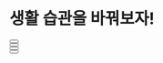 # 생활 습관을 바꿔보자!


<div className="lg:flex">
  <div className="lg:mr-2 lg:w-1/3 w-full">
    <Button
      title="Introduction"
      description="Introduction"
      query="/Diet/88kg/Life_Style"
    ></Button>
  </div>
  <div className="lg:ml-2 lg:mr-2 lg:w-1/3 w-full">
    <Button
      title="Self Objectification"
      description="의욕 충전 & 자기 객관화"
      query="/Diet/88kg/Life_Style"
    ></Button>
  </div>
  <div className="lg:ml-2 lg:w-1/3 w-full">
    <Button
      title="Changing"
      description="생활 습관의 변화"
      query="/Diet/88kg/Life_Style"
    ></Button>
  </div>
</div>

<div className="lg:flex">
  <div className="lg:mr-2 lg:w-1/3 w-full">
    <Button
      title="Mind_First"
      description="몸보다 마음이 먼저!"
      query="/Diet/88kg/Life_Style"
    ></Button>
  </div>
  <div className="lg:ml-2 lg:mr-2 lg:w-1/3 w-full"></div>
  <div className="lg:ml-2 lg:w-1/3 w-full"></div>
</div>
